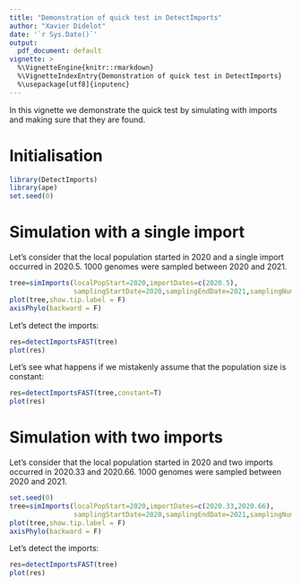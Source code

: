 ```yaml
---
title: "Demonstration of quick test in DetectImports"
author: "Xavier Didelot"
date: '`r Sys.Date()`'
output:
  pdf_document: default
vignette: >
  %\VignetteEngine{knitr::rmarkdown}
  %\VignetteIndexEntry{Demonstration of quick test in DetectImports}
  %\usepackage[utf8]{inputenc}
---
```


In this vignette we demonstrate the quick test by simulating with imports and making sure that they are found.

# Initialisation

```r
library(DetectImports)
library(ape)
set.seed(0)
```

# Simulation with a single import

Let's consider that the local population started in 2020 and a single import occurred in 2020.5.
1000 genomes were sampled between 2020 and 2021.

```r
tree=simImports(localPopStart=2020,importDates=c(2020.5),
                samplingStartDate=2020,samplingEndDate=2021,samplingNumber=1000)
plot(tree,show.tip.label = F)
axisPhylo(backward = F)
```

Let's detect the imports:

```r
res=detectImportsFAST(tree)
plot(res)
```

Let's see what happens if we mistakenly assume that the population size is constant:

```r
res=detectImportsFAST(tree,constant=T)
plot(res)
```


# Simulation with two imports

Let's consider that the local population started in 2020 and two imports occurred in 2020.33 and 2020.66.
1000 genomes were sampled between 2020 and 2021.

```r
set.seed(0)
tree=simImports(localPopStart=2020,importDates=c(2020.33,2020.66),
                samplingStartDate=2020,samplingEndDate=2021,samplingNumber=1000)
plot(tree,show.tip.label = F)
axisPhylo(backward = F)
```

Let's detect the imports:

```r
res=detectImportsFAST(tree)
plot(res)
```

